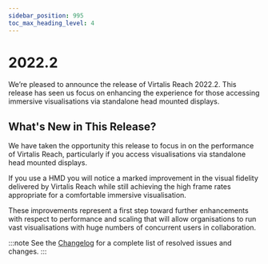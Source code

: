 ```yaml
---
sidebar_position: 995
toc_max_heading_level: 4
---
```


# 2022.2

We’re pleased to announce the release of Virtalis Reach 2022.2. This release has seen us focus on enhancing the experience for those accessing immersive visualisations via standalone head mounted displays.

## What's New in This Release?

We have taken the opportunity this release to focus in on the performance of Virtalis Reach, particularly if you access visualisations via standalone head mounted displays. 

If you use a HMD you will notice a marked improvement in the visual fidelity delivered by Virtalis Reach while still achieving the high frame rates appropriate for a comfortable immersive visualisation.

These improvements represent a first step toward further enhancements with respect to performance and scaling that will allow organisations to run vast visualisations with huge numbers of concurrent users in collaboration.

:::note
See the [Changelog](../../changelogs/virtalis-hub-and-web-viewer#20222) for a complete list of resolved issues and changes.
:::
